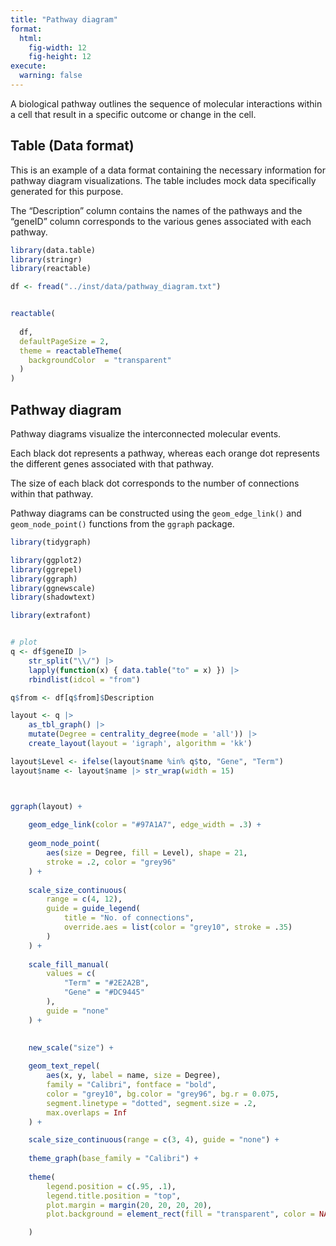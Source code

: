 ```yaml
---
title: "Pathway diagram"
format:
  html:
    fig-width: 12
    fig-height: 12
execute: 
  warning: false
---
```


A biological pathway outlines the sequence of molecular interactions within a cell that result  in a specific outcome or change in the cell.

## Table (Data format)

This is an example of a data format containing the necessary information for pathway diagram visualizations. The table includes mock data specifically generated for this purpose.

The "Description" column contains the names of the pathways and the "geneID" column corresponds to the  various genes associated with each pathway.

```r

library(data.table)
library(stringr)
library(reactable)

df <- fread("../inst/data/pathway_diagram.txt")


reactable(
  
  df, 
  defaultPageSize = 2,
  theme = reactableTheme(
    backgroundColor  = "transparent"
  )
)
```


## Pathway diagram

Pathway diagrams visualize the interconnected molecular events.

Each black dot represents a pathway, whereas each orange dot represents the different genes associated with that pathway.

The size of each black dot corresponds to the number of connections within that pathway.

Pathway diagrams can be constructed using the `geom_edge_link()` and `geom_node_point()` functions from the `ggraph` package.

```r

library(tidygraph)

library(ggplot2)
library(ggrepel)
library(ggraph)
library(ggnewscale)
library(shadowtext)

library(extrafont)


# plot
q <- df$geneID |> 
    str_split("\\/") |> 
    lapply(function(x) { data.table("to" = x) }) |> 
    rbindlist(idcol = "from")

q$from <- df[q$from]$Description 

layout <- q |>
    as_tbl_graph() |> 
    mutate(Degree = centrality_degree(mode = 'all')) |>
    create_layout(layout = 'igraph', algorithm = 'kk')

layout$Level <- ifelse(layout$name %in% q$to, "Gene", "Term")
layout$name <- layout$name |> str_wrap(width = 15)



ggraph(layout) + 
    
    geom_edge_link(color = "#97A1A7", edge_width = .3) + 
    
    geom_node_point(
        aes(size = Degree, fill = Level), shape = 21,
        stroke = .2, color = "grey96"
    ) + 
    
    scale_size_continuous(
        range = c(4, 12), 
        guide = guide_legend(
            title = "No. of connections",
            override.aes = list(color = "grey10", stroke = .35)
        )
    ) +
    
    scale_fill_manual(
        values = c(
            "Term" = "#2E2A2B",
            "Gene" = "#DC9445"
        ),
        guide = "none" 
    ) +
    

    new_scale("size") +
    
    geom_text_repel(
        aes(x, y, label = name, size = Degree),
        family = "Calibri", fontface = "bold", 
        color = "grey10", bg.color = "grey96", bg.r = 0.075,
        segment.linetype = "dotted", segment.size = .2,
        max.overlaps = Inf
    ) +

    scale_size_continuous(range = c(3, 4), guide = "none") +
    
    theme_graph(base_family = "Calibri") +
    
    theme(
        legend.position = c(.95, .1),
        legend.title.position = "top",
        plot.margin = margin(20, 20, 20, 20),
        plot.background = element_rect(fill = "transparent", color = NA)

    )

```
